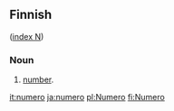 ==Finnish==
([[Wiktionary:Finnish_index_n|index N]])

===Noun===

# [[number]].

[[it:numero]]
[[ja:numero]]
[[pl:Numero]]
[[fi:Numero]]